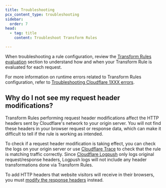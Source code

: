 ```yaml
---
title: Troubleshooting
pcx_content_type: troubleshooting
sidebar:
  order: 7
head:
  - tag: title
    content: Troubleshoot Transform Rules

---
```


When troubleshooting a rule configuration, review the [Transform Rules evaluation](/rules/transform/#transform-rules-evaluation) section to understand how and when your Transform Rule is evaluated for each request.

For more information on runtime errors related to Transform Rules configuration, refer to [Troubleshooting Cloudflare 1XXX errors](/support/troubleshooting/cloudflare-errors/troubleshooting-cloudflare-1xxx-errors/).

## Why do I not see my request header modifications?

Transform Rules performing request header modifications affect the HTTP headers sent by Cloudflare's network to your origin server. You will not find these headers in your browser request or response data, which can make it difficult to tell if the rule is working as intended.

To check if a request header modification is taking effect, you can check the logs on your origin server or use [Cloudflare Trace](/fundamentals/basic-tasks/trace-request/) to check that the rule is matching traffic correctly. Since [Cloudflare Logpush](/logs/about/) only logs original request/response headers, Logpush logs will not include any header transformations done via Transform Rules.

To add HTTP headers that website visitors will receive in their browsers, you must [modify the response headers](/rules/transform/response-header-modification/) instead.
